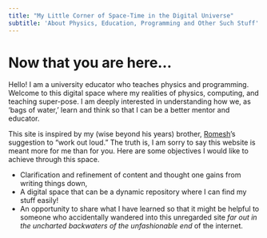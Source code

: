 ```yaml
---
title: "My Little Corner of Space-Time in the Digital Universe"
subtitle: 'About Physics, Education, Programming and Other Such Stuff'
---
```


# Now that you are here...

Hello! I am a university educator who teaches physics and programming. Welcome to this digital space where my realities of physics, computing, and teaching super-pose.  I am deeply interested in understanding how we, as 'bags of water,' learn and think so that I can be a better mentor and educator. 

This site is inspired by my (wise beyond his years) brother, [Romesh](https://www.linkedin.com/in/romesh-udalagama/?originalSubdomain=au)'s suggestion to "work out loud."  The truth is, I am sorry to say this website is meant more for me than for you. Here are some objectives I would like to achieve through this space.

- Clarification and refinement of content and thought one gains from writing things down, 
- A digital space that can be a dynamic repository where I can find my stuff easily! 
- An opportunity to share what I have learned so that it might be helpful to someone who accidentally wandered into this unregarded site *far out in the uncharted backwaters of the unfashionable end* of the internet.

